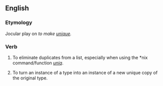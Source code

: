 ==English==

===Etymology===
Jocular play on ''to make [[unique]].''

===Verb===
{{en-verb|uniquifies|uniquifing|uniquified}}

# {{rare|slang|computing}} To eliminate duplicates from a list, especially when using the *nix command/function ''[[w:uniq|uniq]]''.
# {{rare|slang|computing}} To turn an instance of a type into an instance of a new unique copy of the original type.